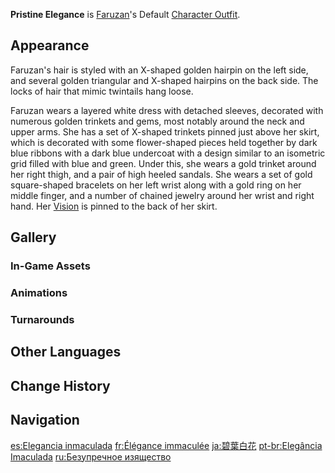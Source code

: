 {{Outfit Infobox
|id           = 207600
|image        = <gallery>
Character Faruzan Full Wish.png|Wish
Character Faruzan Game.png|In-Game
</gallery>
|character    = Faruzan
|type         = Default
|description  = Faruzan's outfit. The relatively plain yet elegant style represents her unfaltering purity. This style was very popular in the Akademiya a hundred years ago, but has now become an uncommon sight.
|obtain       = Unlocked upon obtaining character
}}
'''Pristine Elegance''' is [[Faruzan]]'s Default [[Character Outfit]].

==Appearance==
<!-- Keep appearance section short and concise. Limit to 1-2 paragraphs (preferably 1 paragraph) with 3-4 sentences each. -->
Faruzan's hair is styled with an X-shaped golden hairpin on the left side, and several golden triangular and X-shaped hairpins on the back side. The locks of hair that mimic twintails hang loose.<!-- where it meets her head, there is NOTHING but a bump, look at it -->

Faruzan wears a layered white dress with detached sleeves, decorated with numerous golden trinkets and gems, most notably around the neck and upper arms. She has a set of X-shaped trinkets pinned just above her skirt, which is decorated with some flower-shaped pieces held together by dark blue ribbons with a dark blue undercoat with a design similar to an isometric grid filled with blue and green. Under this, she wears a gold trinket around her right thigh, and a pair of high heeled sandals. She wears a set of gold square-shaped bracelets on her left wrist along with a gold ring on her middle finger, and a number of chained jewelry around her wrist and right hand. Her {{Anemo}} [[Vision]] is pinned to the back of her skirt.

==Gallery==
===In-Game Assets===
{{Assets/Outfit|Pristine Elegance|nomain=1}}

===Animations===
{{Preview/CharacterAnimations|Faruzan|nocaption=1}}

===Turnarounds===
{{Turnarounds}}

==Other Languages==
{{Other Languages
|en      = Pristine Elegance
|zhs     = 碧叶素华
|zhs_rm  = Bìyè Sùhuá
|zht     = 碧葉素華
|zht_rm  = Bìyè Sùhuá
|zh_tl   = {{tt|Blue|or Green}} Leaf and White Flower
|ja      = 碧葉白花
|ja_rm   = Hekiyou Hakka{{Assumed}}
|ja_tl   = {{tt|Blue|or Green}} Leaf and White Flower
|ko      = 푸른 잎과 흰 꽃
|ko_rm   = Pureun Ipkkwa Huin Kkot
|ko_tl   = Blue Leaf and White Flower
|es      = Elegancia inmaculada
|es_tl   = Immaculate Elegance
|fr      = Élégance immaculée
|fr_tl   = Immaculate Elegance
|ru      = Безупречное изящество
|ru_tl   = Spotless Finesse
|th      = ลาวัณย์แผ้วพิศุทธิ์
|th_rm   = 
|th_tl   = 
|vi      = Lá Xanh Trang Nhã
|vi_tl   = Elegant Blue Leaf
|de      = Tadellose Eleganz
|de_tl   = Impeccable Elegance
|id      = Pristine Elegance
|pt      = Elegância Imaculada
|pt_tl   = Immaculate Elegance
|tr      = El Değmemiş Zarafet
|tr_tl   = Untouched Elegance
|it      = Eleganza impeccabile
|it_tl   = Flawless Elegance
}}

==Change History==
{{Change History|3.3}}

==Navigation==
{{Dressing Room Navbox|outfit}}

[[es:Elegancia inmaculada]]
[[fr:Élégance immaculée]]
[[ja:碧葉白花]]
[[pt-br:Elegância Imaculada]]
[[ru:Безупречное изящество]]